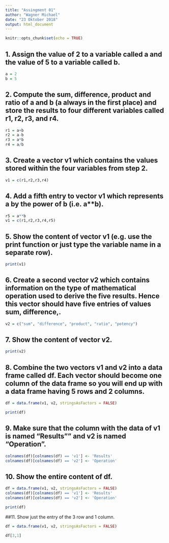 ```yaml
---
title: "Assingment 01"
author: "Wagner Michael"
date: "23 Oktober 2018"
output: html_document
---
```


```r
knitr::opts_chunk$set(echo = TRUE)
```
## 1. Assign the value of 2 to a variable called a and the value of 5 to a variable called b.

```r
a = 2
b = 5
```

## 2. Compute the sum, difference, product and ratio of a and b (a always in the first place) and store the results to four different variables called r1, r2, r3, and r4.

```r
r1 = a+b
r2 = a-b
r3 = a*b
r4 = a/b
```

## 3. Create a vector v1 which contains the values stored within the four variables from step 2.

```r
v1 = c(r1,r2,r3,r4)
```

## 4. Add a fifth entry to vector v1 which represents a by the power of b (i.e. a**b).

```r
r5 = a**b
v1 = c(r1,r2,r3,r4,r5)
```

## 5. Show the content of vector v1 (e.g. use the print function or just type the variable name in a separate row).

```r
print(v1)
```

## 6. Create a second vector v2 which contains information on the type of mathematical operation used to derive the five results. Hence this vector should have five entries of values sum, difference,.

```r
v2 = c("sum", "difference", "product", "ratio", "potency")
```

## 7. Show the content of vector v2.

```r
print(v2)
```

## 8. Combine the two vectors v1 and v2 into a data frame called df. Each vector should become one column of the data frame so you will end up with a data frame having 5 rows and 2 columns.

```r
df = data.frame(v1, v2, stringsAsFactors = FALSE)

print(df)
```

## 9. Make sure that the column with the data of v1 is named "Results"" and v2 is named "Operation".

```r

colnames(df)[colnames(df) == 'v1'] <- 'Results'
colnames(df)[colnames(df) == 'v2'] <- 'Operation' 

```

## 10. Show the entire content of df.

```r
df = data.frame(v1, v2, stringsAsFactors = FALSE)
colnames(df)[colnames(df) == 'v1'] <- 'Results'
colnames(df)[colnames(df) == 'v2'] <- 'Operation'

print(df)
```

##11. Show just the entry of the 3 row and 1 column.

```r
df = data.frame(v1, v2, stringsAsFactors = FALSE)

df[3,1]

```



